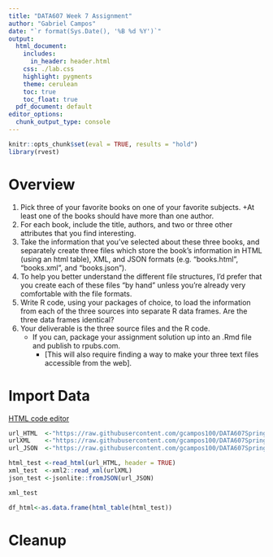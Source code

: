 ```yaml
---
title: "DATA607 Week 7 Assignment"
author: "Gabriel Campos"
date: "`r format(Sys.Date(), '%B %d %Y')`"
output: 
  html_document:
    includes:
      in_header: header.html
    css: ./lab.css
    highlight: pygments
    theme: cerulean
    toc: true
    toc_float: true
  pdf_document: default
editor_options: 
  chunk_output_type: console
---
```


```r
knitr::opts_chunk$set(eval = TRUE, results = "hold")
library(rvest)
```

Overview
========

1. Pick three of your favorite books on one of your favorite subjects. 
    +At least one of the books should have more than one author. 
2. For each book, include the title, authors, and two or three other attributes that you find interesting.
3. Take the information that you’ve selected about these three books, and separately create three files which store the book’s information in HTML (using an html table), XML, and JSON formats (e.g. “books.html”, “books.xml”, and “books.json”).
4. To help you better understand the different file structures, I’d prefer that you create each of these files “by hand” unless you’re already very comfortable with the file formats.
5. Write R code, using your packages of choice, to load the information from each of the three sources into separate R data frames. Are the three data frames identical?
6. Your deliverable is the three source files and the R code.
    + If you can, package your assignment solution up into an .Rmd file and publish to rpubs.com. 
      * [This will also require finding a way to make your three text files accessible from the web].

Import Data
===========

[HTML code editor](https://htmlcodeeditor.com/)

```r
url_HTML  <-"https://raw.githubusercontent.com/gcampos100/DATA607Spring2021/main/Week%207/test.html"
urlXML    <-"https://raw.githubusercontent.com/gcampos100/DATA607Spring2021/main/Week%207/test.xml"
url_JSON  <-"https://raw.githubusercontent.com/gcampos100/DATA607Spring2021/main/Week%207/test.json"
```

```r
html_test <-read_html(url_HTML, header = TRUE)
xml_test  <-xml2::read_xml(urlXML)
json_test <-jsonlite::fromJSON(url_JSON)
```


```r
xml_test
```


```r
df_html<-as.data.frame(html_table(html_test))
```




Cleanup
=======

